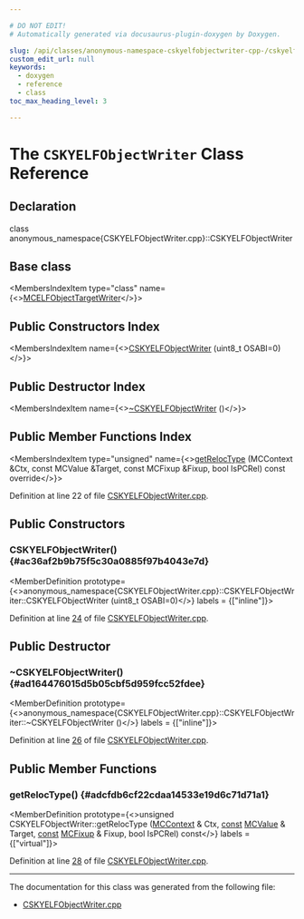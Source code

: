 ```yaml
---

# DO NOT EDIT!
# Automatically generated via docusaurus-plugin-doxygen by Doxygen.

slug: /api/classes/anonymous-namespace-cskyelfobjectwriter-cpp-/cskyelfobjectwriter
custom_edit_url: null
keywords:
  - doxygen
  - reference
  - class
toc_max_heading_level: 3

---
```





# The `CSKYELFObjectWriter` Class Reference

<DoxygenPage pluginConfig={pluginConfig}>



## Declaration

<CodeBlock>class anonymous_namespace{CSKYELFObjectWriter.cpp}::CSKYELFObjectWriter</CodeBlock>

## Base class

<MembersIndex>

<MembersIndexItem
  type="class"
  name={<><a href="/docs/api/classes/llvm/mcelfobjecttargetwriter">MCELFObjectTargetWriter</a></>}>
</MembersIndexItem>

</MembersIndex>

## Public Constructors Index

<MembersIndex>

<MembersIndexItem
  name={<><a href="#ac36af2b9b75f5c30a0885f97b4043e7d">CSKYELFObjectWriter</a> (uint8&#95;t OSABI=0)</>}>
</MembersIndexItem>

</MembersIndex>

## Public Destructor Index

<MembersIndex>

<MembersIndexItem
  name={<><a href="#ad164476015d5b05cbf5d959fcc52fdee">~CSKYELFObjectWriter</a> ()</>}>
</MembersIndexItem>

</MembersIndex>

## Public Member Functions Index

<MembersIndex>

<MembersIndexItem
  type="unsigned"
  name={<><a href="#adcfdb6cf22cdaa14533e19d6c71d71a1">getRelocType</a> (MCContext &amp;Ctx, const MCValue &amp;Target, const MCFixup &amp;Fixup, bool IsPCRel) const override</>}>
</MembersIndexItem>

</MembersIndex>


Definition at line 22 of file <a href="/docs/api/files/lib/lib/target/lib/target/csky/lib/target/csky/mctargetdesc/cskyelfobjectwriter-cpp">CSKYELFObjectWriter.cpp</a>.

<SectionDefinition>

## Public Constructors

### CSKYELFObjectWriter() {#ac36af2b9b75f5c30a0885f97b4043e7d}

<MemberDefinition
  prototype={<>anonymous&#95;namespace&#123;CSKYELFObjectWriter.cpp&#125;::CSKYELFObjectWriter::CSKYELFObjectWriter (uint8&#95;t OSABI=0)</>}
  labels = {["inline"]}>

Definition at line <a href="/docs/api/files/lib/lib/target/lib/target/csky/lib/target/csky/mctargetdesc/cskyelfobjectwriter-cpp/#l00024">24</a> of file <a href="/docs/api/files/lib/lib/target/lib/target/csky/lib/target/csky/mctargetdesc/cskyelfobjectwriter-cpp">CSKYELFObjectWriter.cpp</a>.
</MemberDefinition>

</SectionDefinition>

<SectionDefinition>

## Public Destructor

### ~CSKYELFObjectWriter() {#ad164476015d5b05cbf5d959fcc52fdee}

<MemberDefinition
  prototype={<>anonymous&#95;namespace&#123;CSKYELFObjectWriter.cpp&#125;::CSKYELFObjectWriter::~CSKYELFObjectWriter ()</>}
  labels = {["inline"]}>

Definition at line <a href="/docs/api/files/lib/lib/target/lib/target/csky/lib/target/csky/mctargetdesc/cskyelfobjectwriter-cpp/#l00026">26</a> of file <a href="/docs/api/files/lib/lib/target/lib/target/csky/lib/target/csky/mctargetdesc/cskyelfobjectwriter-cpp">CSKYELFObjectWriter.cpp</a>.
</MemberDefinition>

</SectionDefinition>

<SectionDefinition>

## Public Member Functions

### getRelocType() {#adcfdb6cf22cdaa14533e19d6c71d71a1}

<MemberDefinition
  prototype={<>unsigned CSKYELFObjectWriter::getRelocType (<a href="/docs/api/classes/llvm/mccontext">MCContext</a> &amp; Ctx, <a href="/docs/api/files/lib/lib/target/lib/target/aarch64/aarch64promoteconstant-cpp/#a90f8350fecae261c25be85d38b451bff">const</a> <a href="/docs/api/classes/llvm/mcvalue">MCValue</a> &amp; Target, <a href="/docs/api/files/lib/lib/target/lib/target/aarch64/aarch64promoteconstant-cpp/#a90f8350fecae261c25be85d38b451bff">const</a> <a href="/docs/api/classes/llvm/mcfixup">MCFixup</a> &amp; Fixup, bool IsPCRel) const</>}
  labels = {["virtual"]}>

Definition at line <a href="/docs/api/files/lib/lib/target/lib/target/csky/lib/target/csky/mctargetdesc/cskyelfobjectwriter-cpp/#l00028">28</a> of file <a href="/docs/api/files/lib/lib/target/lib/target/csky/lib/target/csky/mctargetdesc/cskyelfobjectwriter-cpp">CSKYELFObjectWriter.cpp</a>.
</MemberDefinition>

</SectionDefinition>

<hr/>

The documentation for this class was generated from the following file:

<ul>
<li><a href="/docs/api/files/lib/lib/target/lib/target/csky/lib/target/csky/mctargetdesc/cskyelfobjectwriter-cpp">CSKYELFObjectWriter.cpp</a></li>
</ul>

</DoxygenPage>
